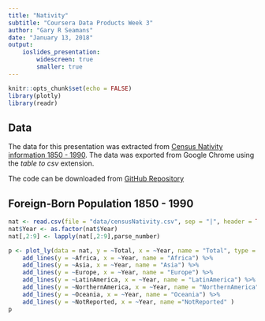 ---
title: "Nativity"
subtitle: "Coursera Data Products Week 3"
author: "Gary R Seamans"
date: "January 13, 2018"
output: 
    ioslides_presentation:
        widescreen: true
        smaller: true
---

```{r setup, include=FALSE}
knitr::opts_chunk$set(echo = FALSE)
library(plotly)
library(readr)
```

## Data

The data for this presentation was extracted from [Census Nativity information 1850 - 1990](https://www.census.gov/population/www/documentation/twps0029/tab02.html). The data
was exported from Google Chrome using the *table to csv* extension.

The code can be downloaded from [GitHub Repository](https://github.com/gseamans/Nativity_1850_1990)

## Foreign-Born Population 1850 - 1990 {.smaller}

```{r NativityPlot}
nat <- read.csv(file = "data/censusNativity.csv", sep = "|", header = TRUE)
nat$Year <- as.factor(nat$Year)
nat[,2:9] <- lapply(nat[,2:9],parse_number)

p <- plot_ly(data = nat, y = ~Total, x = ~Year, name = "Total", type = "scatter", mode = "lines") %>% 
    add_lines(y = ~Africa, x = ~Year, name = "Africa") %>%
    add_lines(y = ~Asia, x = ~Year, name = "Asia") %>%
    add_lines(y = ~Europe, x = ~Year, name = "Europe") %>%
    add_lines(y = ~LatinAmerica, x = ~Year, name = "LatinAmerica") %>%
    add_lines(y = ~NorthernAmerica, x = ~Year, name = "NorthernAmerica") %>%
    add_lines(y = ~Oceania, x = ~Year, name = "Oceania") %>%
    add_lines(y = ~NotReported, x = ~Year, name ="NotReported" )
p
```

